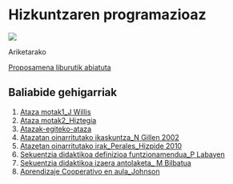 # Hizkuntzaren programazioaz

[![](https://img.shields.io/badge/Diapoak-Programatzea-gray)](../diapoak/08-Hizkuntza_programatu(21).pdf)

Ariketarako

[Proposamena liburutik abiatuta](../assets/08/Egizu_proposamen_didaktiko_bat_hizkuntza_k_ikasteko_esku-liburu.pdf)

## Baliabide gehigarriak

1. [Ataza motak1_J Willis](../assets/08/Ataza motak1.pdf)
2. [Ataza motak2_Hiztegia](../assets/08/Ataza motak2.pdf)
3. [Atazak-egiteko-ataza](../assets/08/Atazak-egiteko-ataza.pdf)
4. [Atazatan oinarritutako ikaskuntza_N Gillen 2002](../assets/08/Atazatan oinarritutako ikaskuntza_N Gillen)
5. [Atazetan oinarritutako irak_Perales_Hizpide 2010](../assets/08/Atazetan oinarritutako irak_Perales_Hizpide 2010.pdf)
6. [Sekuentzia didaktikoa definizioa funtzionamendua_P Labayen](../assets/08/Sekuentzia didaktikoa definizioa funtzionamendua_P Labayen.pdf)
7. [Sekuentzia didaktikoa izaera antolaketa_ M Bilbatua](../assets/08/Sekuentzia didaktikoa izaera antolaketa_ M Bilbatua.pdf)
8. [Aprendizaje Cooperativo en aula_Johnson](../assets/08/)

